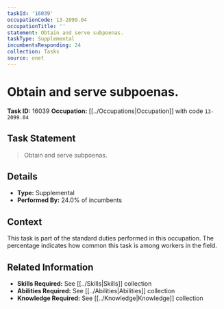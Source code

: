 ```yaml
---
taskId: '16039'
occupationCode: 13-2099.04
occupationTitle: ''
statement: Obtain and serve subpoenas.
taskType: Supplemental
incumbentsResponding: 24
collection: Tasks
source: onet
---
```

# Obtain and serve subpoenas.

**Task ID:** 16039
**Occupation:** [[../Occupations|Occupation]] with code `13-2099.04`

## Task Statement

> Obtain and serve subpoenas.

## Details

- **Type:** Supplemental
- **Performed By:** 24.0% of incumbents

## Context

This task is part of the standard duties performed in this occupation. The percentage indicates how common this task is among workers in the field.

## Related Information

- **Skills Required:** See [[../Skills|Skills]] collection
- **Abilities Required:** See [[../Abilities|Abilities]] collection
- **Knowledge Required:** See [[../Knowledge|Knowledge]] collection
